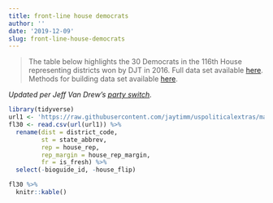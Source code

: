 ```yaml
---
title: front-line house democrats
author: ''
date: '2019-12-09'
slug: front-line-house-democrats
---
```


>The table below highlights the 30 Democrats in the 116th House representing districts won by DJT in 2016.  Full data set available [here](https://github.com/jaytimm/uspoliticalextras/blob/master/clean-data-sets/thirty-one-house-democrats.csv). Methods for building data set available [here](https://www.jtimm.net/2019/12/13/frontline-democrats/).

*Updated per Jeff Van Drew's [party switch](https://www.rollcall.com/2019/12/14/impeachment-costing-democrats-a-house-member-as-van-drew-plans-party-switch/).*



```r
library(tidyverse)
url1 <- 'https://raw.githubusercontent.com/jaytimm/uspoliticalextras/master/clean-data-sets/thirty-one-house-democrats.csv'
fl30 <- read.csv(url(url1)) %>% 
  rename(dist = district_code, 
         st = state_abbrev, 
         rep = house_rep,
         rep_margin = house_rep_margin, 
         fr = is_fresh) %>%
  select(-bioguide_id, -house_flip)

fl30 %>%
  knitr::kable()
```
